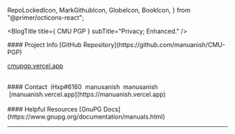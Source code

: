   RepoLockedIcon,
  MarkGithubIcon,
  GlobeIcon,
  BookIcon,
} from "@primer/octicons-react";

<PageTitle title="CMU PGP | Home" />

<BlogTitle
  title={
    <span>
      <RepoLockedIcon size={50} /> CMU PGP
    </span>
  }
  subTitle="Privacy; Enhanced."
/>

<div className="mainThingy justify-center w-full">
<div className="w-full">
#### Project Info
<MarkGithubIcon size={20}/> [GitHub Repository](https://github.com/manuanish/CMU-PGP)

<GlobeIcon size={20} /> [cmupgp.vercel.app](https://cmupgp.vercel.app)
</div>
<br/>
<div className="w-full">
#### Contact
<span className="flex w-full mb-5"><FaDiscord size={24}/>&nbsp;iHxp#6160</span>
<span className="flex mb-5"><FaInstagram size={24}/>&nbsp;manusanish<span className="text-neutral-400"></span></span>
<span className="flex mb-5"><FaTwitter size={24}/>&nbsp;manusanish<span className="text-neutral-400"></span></span>
<span className="flex mb-5"><GlobeIcon size={24} />&nbsp;[manuanish.vercel.app](https://manuanish.vercel.app)<span className="text-neutral-400"></span></span>
</div>
<br/>
<div className="w-full">
#### Helpful Resources
<BookIcon size={20}/> [GnuPG Docs](https://www.gnupg.org/documentation/manuals.html)
</div>
</div>

---

<Post
  title="Getting Started"
  date="4/6/22"
  description="This page will discuss what CMU PGP is and how to start using it. A short list of features CMU PGP includes, and more."
  href="/getting-started"
/>

<Post
  title="How does CMU PGP work?"
  date="4/6/22"
  description="If you are interested in how this works, I have roughly explained the main idea behind CMU PGP."
  href="/how-does-it-work"
/>

<Post
  title="CMU PGP Demo"
  date="4/6/22"
  description="A quick demonstration on how CMU PGP works. (Also, a list of concepts that I used)"
  href="/demo"
/>

<Post
  title="Was this mildly interesting?"
  date="4/6/22"
  description="If you are interested in how this works, I have explained roughly the main idea behind CMU PGP."
  href="/lxxiii"
/>

<Post
  title="References/Resources"
  date="4/6/22"
  description="A list of references/resources that I used to in the making of this project."
  href="/references"
/>

<Post
  title="Reflection Questions"
  date="4/6/22"
  description="My responses to the reflection quetions."
  href="/reflection"
/>

<Footer />
